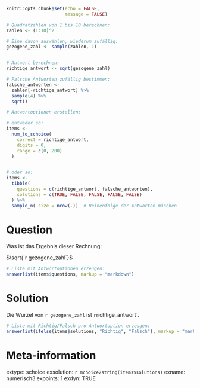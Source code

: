```r
knitr::opts_chunk$set(echo = FALSE,
                      message = FALSE)
```




```r
# Quadratzahlen von 1 bis 10 berechnen:
zahlen <- (1:10)^2

# Eine davon auswählen, wiederum zufällig:
gezogene_zahl <- sample(zahlen, 1)


# Antwort berechnen:
richtige_antwort <- sqrt(gezogene_zahl)

# Falsche Antworten zufällig bestimmen:
falsche_antworten <- 
  zahlen[-richtige_antwort] %>% 
  sample(4) %>% 
  sqrt()
```


```r
# Antwortoptionen erstellen:

# entweder so:
items <-
  num_to_schoice(
    correct = richtige_antwort,
    digits = 0,
    range = c(0, 200)
  )


# oder so:
items <-
  tibble(
    questions = c(richtige_antwort, falsche_antworten),
    solutions = c(TRUE, FALSE, FALSE, FALSE, FALSE)
  ) %>% 
  sample_n( size = nrow(.))  # Reihenfolge der Antworten mischen
```




Question
========

Was ist das Ergebnis dieser Rechnung:

$\sqrt{`r gezogene_zahl`}$

```r
# Liste mit Antwortoptionen erzeugen:
answerlist(items$questions, markup = "markdown")
```


Solution
========

Die Wurzel von `r gezogene_zahl` ist `r `richtige_antwort`.



```r
# Liste mit Richtig/Falsch pro Antwortoption erzeugen:
answerlist(ifelse(items$solutions, "Richtig", "Falsch"), markup = "markdown")
```






Meta-information
================
extype: schoice 
exsolution: `r mchoice2string(items$solutions)`
exname: numerisch3
expoints: 1
exdyn: TRUE



